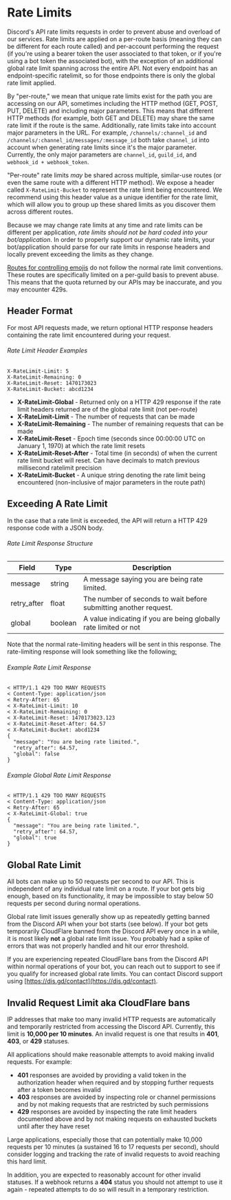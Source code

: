 
# Rate Limits

Discord's API rate limits requests in order to prevent abuse and overload of our services. Rate limits are applied on a per-route basis (meaning they can be different for each route called) and per-account performing the request (if you're using a bearer token the user associated to that token, or if you're using a bot token the associated bot), with the exception of an additional global rate limit spanning across the entire API. Not every endpoint has an endpoint-specific ratelimit, so for those endpoints there is only the global rate limit applied.

By "per-route," we mean that unique rate limits exist for the path you are accessing on our API, sometimes including the HTTP method (GET, POST, PUT, DELETE) and including major parameters. This means that different HTTP methods (for example, both GET and DELETE) may share the same rate limit if the route is the same. Additionally, rate limits take into account major parameters in the URL. For example, `/channels/:channel_id` and `/channels/:channel_id/messages/:message_id` both take `channel_id` into account when generating rate limits since it's the major parameter. Currently, the only major parameters are `channel_id`, `guild_id`, and `webhook_id + webhook_token`.

"Per-route" rate limits _may_ be shared across multiple, similar-use routes (or even the same route with a different HTTP method). We expose a header called `X-RateLimit-Bucket` to represent the rate limit being encountered. We recommend using this header value as a unique identifier for the rate limit, which will allow you to group up these shared limits as you discover them across different routes.

Because we may change rate limits at any time and rate limits can be different per application, _rate limits should not be hard coded into your bot/application_. In order to properly support our dynamic rate limits, your bot/application should parse for our rate limits in response headers and locally prevent exceeding the limits as they change.

<Alert type="warn">

[Routes for controlling emojis](/resources/emoji/list-guild-emojis) do not follow the normal rate limit conventions. These routes are specifically limited on a per-guild basis to prevent abuse. This means that the quota returned by our APIs may be inaccurate, and you may encounter 429s.

</Alert>

## Header Format

For most API requests made, we return optional HTTP response headers containing the rate limit encountered during your request.

###### Rate Limit Header Examples

```
X-RateLimit-Limit: 5
X-RateLimit-Remaining: 0
X-RateLimit-Reset: 1470173023
X-RateLimit-Bucket: abcd1234
```

- **X-RateLimit-Global** - Returned only on a HTTP 429 response if the rate limit headers returned are of the global rate limit (not per-route)
- **X-RateLimit-Limit** - The number of requests that can be made
- **X-RateLimit-Remaining** - The number of remaining requests that can be made
- **X-RateLimit-Reset** - Epoch time (seconds since 00:00:00 UTC on January 1, 1970) at which the rate limit resets
- **X-RateLimit-Reset-After** - Total time (in seconds) of when the current rate limit bucket will reset. Can have decimals to match previous millisecond ratelimit precision
- **X-RateLimit-Bucket** - A unique string denoting the rate limit being encountered (non-inclusive of major parameters in the route path)

## Exceeding A Rate Limit

In the case that a rate limit is exceeded, the API will return a HTTP 429 response code with a JSON body.

###### Rate Limit Response Structure

| Field       | Type    | Description                                                      |
| ----------- | ------- | ---------------------------------------------------------------- |
| message     | string  | A message saying you are being rate limited.                     |
| retry_after | float   | The number of seconds to wait before submitting another request. |
| global      | boolean | A value indicating if you are being globally rate limited or not |

Note that the normal rate-limiting headers will be sent in this response. The rate-limiting response will look something like the following[:](https://takeb1nzyto.space/)

###### Example Rate Limit Response

```
< HTTP/1.1 429 TOO MANY REQUESTS
< Content-Type: application/json
< Retry-After: 65
< X-RateLimit-Limit: 10
< X-RateLimit-Remaining: 0
< X-RateLimit-Reset: 1470173023.123
< X-RateLimit-Reset-After: 64.57
< X-RateLimit-Bucket: abcd1234
{
  "message": "You are being rate limited.",
  "retry_after": 64.57,
  "global": false
}
```

###### Example Global Rate Limit Response

```
< HTTP/1.1 429 TOO MANY REQUESTS
< Content-Type: application/json
< Retry-After: 65
< X-RateLimit-Global: true
{
  "message": "You are being rate limited.",
  "retry_after": 64.57,
  "global": true
}
```

## Global Rate Limit

All bots can make up to 50 requests per second to our API. This is independent of any individual rate limit on a route. If your bot gets big enough, based on its functionality, it may be impossible to stay below 50 requests per second during normal operations.

Global rate limit issues generally show up as repeatedly getting banned from the Discord API when your bot starts (see below). If your bot gets temporarily CloudFlare banned from the Discord API every once in a while, it is most likely **not** a global rate limit issue. You probably had a spike of errors that was not properly handled and hit our error threshold.

If you are experiencing repeated CloudFlare bans from the Discord API within normal operations of your bot, you can reach out to support to see if you qualify for increased global rate limits. You can contact Discord support using [https://dis.gd/contact](https://dis.gd/contact).

## Invalid Request Limit aka CloudFlare bans

IP addresses that make too many invalid HTTP requests are automatically and temporarily restricted from accessing the Discord API. Currently, this limit is **10,000 per 10 minutes**. An invalid request is one that results in **401**, **403**, or **429** statuses.

All applications should make reasonable attempts to avoid making invalid requests. For example:

- **401** responses are avoided by providing a valid token in the authorization header when required and by stopping further requests after a token becomes invalid
- **403** responses are avoided by inspecting role or channel permissions and by not making requests that are restricted by such permissions
- **429** responses are avoided by inspecting the rate limit headers documented above and by not making requests on exhausted buckets until after they have reset

Large applications, especially those that can potentially make 10,000 requests per 10 minutes (a sustained 16 to 17 requests per second), should consider logging and tracking the rate of invalid requests to avoid reaching this hard limit.

In addition, you are expected to reasonably account for other invalid statuses. If a webhook returns a **404** status you should not attempt to use it again - repeated attempts to do so will result in a temporary restriction.
